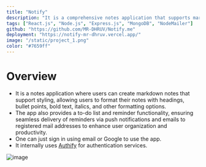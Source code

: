 ```yaml
---
title: "Notify"
description: "It is a comprehensive notes application that supports markdown notes, to-do lists, and reminders." 
tags: ["React.js", "Node.js", "Express.js", "MongoDB", "NodeMailer"]
github: "https://github.com/MR-DHRUV/Notify.me"
deployment: "https://notify-mr-dhruv.vercel.app/"
image: "/static/project_1.png"
color: "#7659ff"
---
```


# Overview
- It is a notes application where users can create markdown notes that support styling, allowing users to format their notes with headings, bullet points, bold text, italics, and other formatting options.
- The app also provides a to-do list and reminder functionality, ensuring seamless delivery of reminders via push notifications and emails to registered mail addresses to enhance user organization and productivity.
- One can just sign in using email or Google to use the app.
- It internally uses [Authify](/project/authify) for authentication services.

![image](/static/notify_demo.png)
